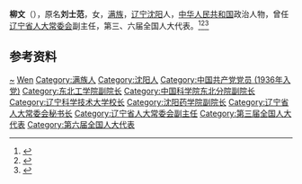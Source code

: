 '''柳文'''（{{bd|1914年||？|}}），原名'''刘士范'''，女，[[满族|满族]]，[[辽宁|辽宁]][[沈阳|沈阳]]人，[[中华人民共和国|中华人民共和国]]政治人物，曾任[[辽宁省人大常委会|辽宁省人大常委会]]副主任，第三、六届全国人大代表。<ref>{{Cite book|title=华夏妇女名人词典|author=周行健主编|publisher=华夏出版社|year=1988|isbn=|location=北京|pages=}}</ref><ref>{{Cite book|title=古今中外女名人辞典|author=中国妇女管理干部学院编|publisher=中国广播电视出版社|year=1989|isbn=|location=北京|pages=}}</ref><ref>{{Cite book|title=中华人民共和国职官志|author=何虎生, 李耀东, 向常福主编|publisher=中国社会出版社|year=2003|isbn=9787800883934|location=北京|pages=}}</ref>

== 参考资料 ==
{{reflist}}

{{中国人物小作品}}

{{Authority control}}
{{DEFAULTSORT:Liu柳}}
[[Category:刘姓|~]]
[[Category:柳姓|Wen]]
[[Category:满族人|Category:满族人]]
[[Category:沈阳人|Category:沈阳人]]
[[Category:中国共产党党员_(1936年入党)|Category:中国共产党党员 (1936年入党)]]
[[Category:东北工学院副院长|Category:东北工学院副院长]]
[[Category:中国科学院东北分院副院长|Category:中国科学院东北分院副院长]]
[[Category:辽宁科学技术大学校长|Category:辽宁科学技术大学校长]]
[[Category:沈阳药学院副院长|Category:沈阳药学院副院长]]
[[Category:辽宁省人大常委会秘书长|Category:辽宁省人大常委会秘书长]]
[[Category:辽宁省人大常委会副主任|Category:辽宁省人大常委会副主任]]
[[Category:第三届全国人大代表|Category:第三届全国人大代表]]
[[Category:第六届全国人大代表|Category:第六届全国人大代表]]